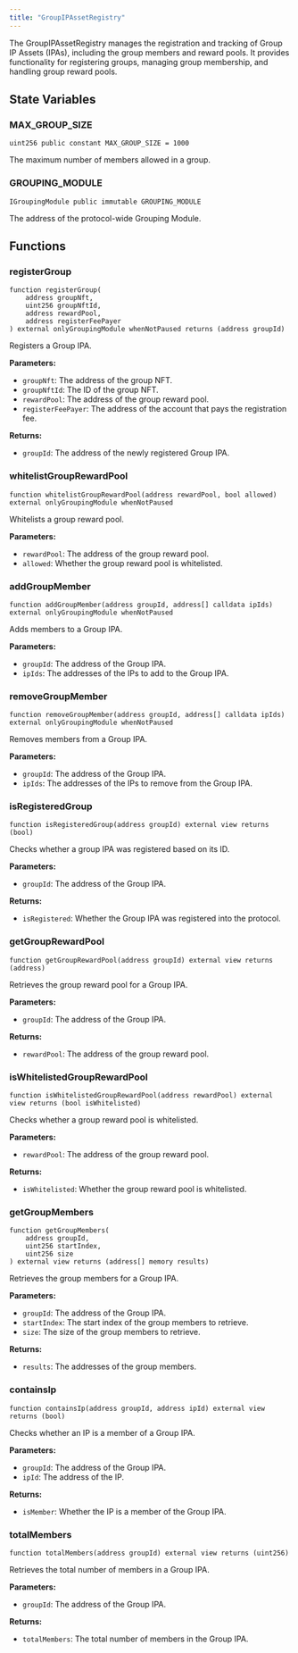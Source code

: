 ```yaml
---
title: "GroupIPAssetRegistry"
---
```


The GroupIPAssetRegistry manages the registration and tracking of Group IP Assets (IPAs), including the group members and reward pools. It provides functionality for registering groups, managing group membership, and handling group reward pools.

## State Variables

### MAX_GROUP_SIZE

```solidity
uint256 public constant MAX_GROUP_SIZE = 1000
```

The maximum number of members allowed in a group.

### GROUPING_MODULE

```solidity
IGroupingModule public immutable GROUPING_MODULE
```

The address of the protocol-wide Grouping Module.

## Functions

### registerGroup

```solidity
function registerGroup(
    address groupNft,
    uint256 groupNftId,
    address rewardPool,
    address registerFeePayer
) external onlyGroupingModule whenNotPaused returns (address groupId)
```

Registers a Group IPA.

**Parameters:**

- `groupNft`: The address of the group NFT.
- `groupNftId`: The ID of the group NFT.
- `rewardPool`: The address of the group reward pool.
- `registerFeePayer`: The address of the account that pays the registration fee.

**Returns:**

- `groupId`: The address of the newly registered Group IPA.

### whitelistGroupRewardPool

```solidity
function whitelistGroupRewardPool(address rewardPool, bool allowed) external onlyGroupingModule whenNotPaused
```

Whitelists a group reward pool.

**Parameters:**

- `rewardPool`: The address of the group reward pool.
- `allowed`: Whether the group reward pool is whitelisted.

### addGroupMember

```solidity
function addGroupMember(address groupId, address[] calldata ipIds) external onlyGroupingModule whenNotPaused
```

Adds members to a Group IPA.

**Parameters:**

- `groupId`: The address of the Group IPA.
- `ipIds`: The addresses of the IPs to add to the Group IPA.

### removeGroupMember

```solidity
function removeGroupMember(address groupId, address[] calldata ipIds) external onlyGroupingModule whenNotPaused
```

Removes members from a Group IPA.

**Parameters:**

- `groupId`: The address of the Group IPA.
- `ipIds`: The addresses of the IPs to remove from the Group IPA.

### isRegisteredGroup

```solidity
function isRegisteredGroup(address groupId) external view returns (bool)
```

Checks whether a group IPA was registered based on its ID.

**Parameters:**

- `groupId`: The address of the Group IPA.

**Returns:**

- `isRegistered`: Whether the Group IPA was registered into the protocol.

### getGroupRewardPool

```solidity
function getGroupRewardPool(address groupId) external view returns (address)
```

Retrieves the group reward pool for a Group IPA.

**Parameters:**

- `groupId`: The address of the Group IPA.

**Returns:**

- `rewardPool`: The address of the group reward pool.

### isWhitelistedGroupRewardPool

```solidity
function isWhitelistedGroupRewardPool(address rewardPool) external view returns (bool isWhitelisted)
```

Checks whether a group reward pool is whitelisted.

**Parameters:**

- `rewardPool`: The address of the group reward pool.

**Returns:**

- `isWhitelisted`: Whether the group reward pool is whitelisted.

### getGroupMembers

```solidity
function getGroupMembers(
    address groupId,
    uint256 startIndex,
    uint256 size
) external view returns (address[] memory results)
```

Retrieves the group members for a Group IPA.

**Parameters:**

- `groupId`: The address of the Group IPA.
- `startIndex`: The start index of the group members to retrieve.
- `size`: The size of the group members to retrieve.

**Returns:**

- `results`: The addresses of the group members.

### containsIp

```solidity
function containsIp(address groupId, address ipId) external view returns (bool)
```

Checks whether an IP is a member of a Group IPA.

**Parameters:**

- `groupId`: The address of the Group IPA.
- `ipId`: The address of the IP.

**Returns:**

- `isMember`: Whether the IP is a member of the Group IPA.

### totalMembers

```solidity
function totalMembers(address groupId) external view returns (uint256)
```

Retrieves the total number of members in a Group IPA.

**Parameters:**

- `groupId`: The address of the Group IPA.

**Returns:**

- `totalMembers`: The total number of members in the Group IPA.
